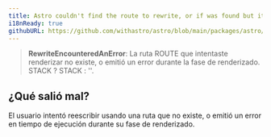 ```yaml
---
title: Astro couldn't find the route to rewrite, or if was found but it emitted an error during the rendering phase.
i18nReady: true
githubURL: https://github.com/withastro/astro/blob/main/packages/astro/src/core/errors/errors-data.ts
---
```


> **RewriteEncounteredAnError**: La ruta ROUTE que intentaste renderizar no existe, o emitió un error durante la fase de renderizado. STACK ? STACK : ''.

## ¿Qué salió mal?
El usuario intentó reescribir usando una ruta que no existe, o emitió un error en tiempo de ejecución durante su fase de renderizado.



